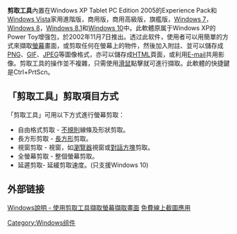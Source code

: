 {{noteTA
|G1=IT
|G2=Windows
}}
{{Infobox Windows component
| name             = 剪取工具
| logo             = Windows Snipping Tool logo.png
| logo_size        = 80px
| screenshot       = 剪取工具.png
| screenshot_size  = 250px
| caption          = [[Windows__7|Windows  7]]中的剪取工具
| operating system = {{Plainlist|
*[[Windows_XP_Tablet_PC_Edition|Windows XP Tablet PC Edition]]
*[[Windows_Vista|Windows Vista]]
*[[Windows_7|Windows 7]]
*[[Windows_8|Windows 8]]
*[[Windows_8.1|Windows 8.1]]
*[[Windows_10|Windows 10]]}}
| replaces         =
| replaced_by      =
| related_components =
}}
'''剪取工具'''內置在Windows XP Tablet PC Edition 2005的Experience Pack和[[Windows_Vista|Windows Vista]]家用進階版，商用版，商用高級版，旗艦版，[[Windows_7|Windows 7]]，[[Windows_8|Windows 8]]，[[Windows_8.1|Windows 8.1]]和[[Windows_10|Windows 10]]中。此軟體原属于Windows XP的Power Toy增强包，於2002年11月7日推出。透过此软件，使用者可以用簡單的方式來擷取[[螢幕|螢幕]]畫面，或剪取任何在螢幕上的物件，然後加入附註、並可以儲存成[[PNG|PNG]]、[[GIF|GIF]]、[[JPEG|JPEG]]等圖像格式，亦可以儲存成[[HTML|HTML]]頁面，或利用[[E-mail|E-mail]]共用影像。剪取工具的操作並不複雜，只需使用[[滑鼠|滑鼠]]點擊就可進行擷取。此軟體的快捷鍵是Ctrl+PrtScn。

== 「剪取工具」剪取項目方式 ==

「剪取工具」可用以下方式進行螢幕剪取：
*自由格式剪取 - [[不規則|不規則]]線條及形狀剪取。
*長方形剪取 - [[長方形|長方形]]剪取。
*視窗剪取 - 視窗，如[[瀏覽器|瀏覽器]]視窗或[[對話方塊|對話方塊]]剪取。
*全螢幕剪取 - 整個螢幕剪取。
*延遲剪取- 延緩剪取速度。(只支援Windows 10)
== 外部链接 ==
[http://windowshelp.microsoft.com/Windows/zh-hk/help/1337cdba-52a2-4704-ad4d-2d7bace605b41028.mspx Windows說明 - 使用剪取工具擷取螢幕擷取畫面] {{Wayback|url=http://windowshelp.microsoft.com/Windows/zh-hk/help/1337cdba-52a2-4704-ad4d-2d7bace605b41028.mspx |date=20090211133352 }}
[http://screenshot.net/tw/ 免費線上截圖應用] {{Wayback|url=http://screenshot.net/tw/ |date=20200922204502 }}
{{視窗應用程式}}

[[Category:Windows组件|Category:Windows组件]]